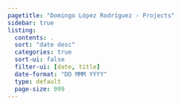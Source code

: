 ```yaml
---
pagetitle: "Domingo López Rodríguez - Projects"
sidebar: true
listing:
  contents: .
  sort: "date desc"
  categories: true
  sort-ui: false
  filter-ui: [date, title]
  date-format: "DD MMM YYYY"
  type: default
  page-size: 999
---
```

